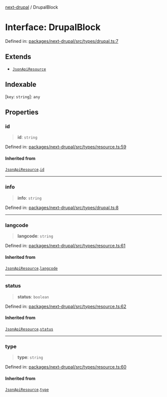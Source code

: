 [next-drupal](../globals.mdx) / DrupalBlock

# Interface: DrupalBlock

Defined in: [packages/next-drupal/src/types/drupal.ts:7](https://github.com/chapter-three/next-drupal/blob/99d53e7de9f279983acefda33ce5bc4643bafb3c/packages/next-drupal/src/types/drupal.ts#L7)

## Extends

- [`JsonApiResource`](JsonApiResource.mdx)

## Indexable

\[`key`: `string`\]: `any`

## Properties

### id

> **id**: `string`

Defined in: [packages/next-drupal/src/types/resource.ts:59](https://github.com/chapter-three/next-drupal/blob/99d53e7de9f279983acefda33ce5bc4643bafb3c/packages/next-drupal/src/types/resource.ts#L59)

#### Inherited from

[`JsonApiResource`](JsonApiResource.mdx).[`id`](JsonApiResource.mdx#id)

---

### info

> **info**: `string`

Defined in: [packages/next-drupal/src/types/drupal.ts:8](https://github.com/chapter-three/next-drupal/blob/99d53e7de9f279983acefda33ce5bc4643bafb3c/packages/next-drupal/src/types/drupal.ts#L8)

---

### langcode

> **langcode**: `string`

Defined in: [packages/next-drupal/src/types/resource.ts:61](https://github.com/chapter-three/next-drupal/blob/99d53e7de9f279983acefda33ce5bc4643bafb3c/packages/next-drupal/src/types/resource.ts#L61)

#### Inherited from

[`JsonApiResource`](JsonApiResource.mdx).[`langcode`](JsonApiResource.mdx#langcode)

---

### status

> **status**: `boolean`

Defined in: [packages/next-drupal/src/types/resource.ts:62](https://github.com/chapter-three/next-drupal/blob/99d53e7de9f279983acefda33ce5bc4643bafb3c/packages/next-drupal/src/types/resource.ts#L62)

#### Inherited from

[`JsonApiResource`](JsonApiResource.mdx).[`status`](JsonApiResource.mdx#status)

---

### type

> **type**: `string`

Defined in: [packages/next-drupal/src/types/resource.ts:60](https://github.com/chapter-three/next-drupal/blob/99d53e7de9f279983acefda33ce5bc4643bafb3c/packages/next-drupal/src/types/resource.ts#L60)

#### Inherited from

[`JsonApiResource`](JsonApiResource.mdx).[`type`](JsonApiResource.mdx#type)
